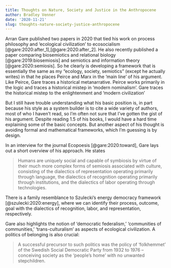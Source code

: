 ```yaml
---
title: Thoughts on Nature, Society and Justice in the Anthropocene
author: Bradley Venner
date: '2020-11-21'
slug: thoughts-nature-society-justice-anthropocene
---
```


Arran Gare published two papers in 2020 that tied his work on process philosophy and 'ecological civilization' to ecosocialism [@gare:2020:after_1],[@gare:2020:after_2]. He also recently published a paper comparing biosemiotics and relational biology [@gare:2019:biosemiosis] and semiotics and information theory [@gare:2020:semiosis]. So he clearly is developing a framework that is essentially the same as my "ecology, society, semiotics" (except he actually writes) in that he places Peirce and Marx in the 'main line' of his argument. Like Peirce, Gare traces a historical metanarrative. Peirce works primarily in the logic and traces a historical mistep in 'modern nominalism'. Gare traces the historical mistep to the enlightenment and 'modern civilization'

But I still have trouble understanding what his basic position is, in part because his style as a system builder is to cite a wide variety of authors, most of who I haven't read, so I'm often not sure that I've gotten the gist of his argument.  Despite reading 1.5 of his books, I would have a hard time explaining some of the basic concepts. But another aspect of his thought is avoiding formal and mathematical frameworks, which I'm guessing is by design.

In an interview for the journal Ecopoesis [@gare:2020:toward], Gare lays out a short overview of his approach.  He states

> Humans are uniquely social and capable of symbiosis by virtue of their much more complex forms of semiosis associated with culture, consisting of the dialectics of representation operating primarily through language, the dialectics of recognition operating primarily through institutions, and the dialectics of labor operating through technologies.

There is a family resemblance to Szulecki's energy democracy framework [@szulecki:2020:energy], where we can identify their process, outcome, goal with the dialectics of recognition, labor, and representation, respectively.

Gare also highlights the notion of 'democratic federalism,' 'communities of communities,' 'trans-culturalism' as aspects of ecological civilization. A politics of belonging is also crucial:

> A successful precursor to such politics was the policy of ‘folkhemmet’ of the Swedish Social Democratic Party from 1932 to 1976 – conceiving society as the ‘people’s home’ with no unwanted stepchildren.
